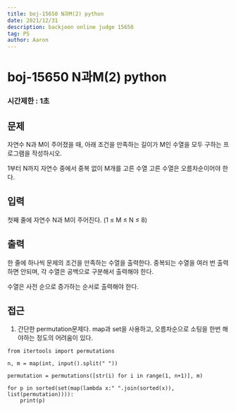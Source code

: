 ```yaml
---
title: boj-15650 N과M(2) python
date: 2021/12/31
description: backjoon online judge 15650
tag: PS
author: Aaron
---
```


# boj-15650 N과M(2) python

### 시간제한 : 1초

## 문제
자연수 N과 M이 주어졌을 때, 아래 조건을 만족하는 길이가 M인 수열을 모두 구하는 프로그램을 작성하시오.

1부터 N까지 자연수 중에서 중복 없이 M개를 고른 수열
고른 수열은 오름차순이어야 한다.

## 입력
첫째 줄에 자연수 N과 M이 주어진다. (1 ≤ M ≤ N ≤ 8)

## 출력
한 줄에 하나씩 문제의 조건을 만족하는 수열을 출력한다. 중복되는 수열을 여러 번 출력하면 안되며, 각 수열은 공백으로 구분해서 출력해야 한다.

수열은 사전 순으로 증가하는 순서로 출력해야 한다.

## 접근
1. 간단한 permutation문제다. map과 set을 사용하고, 오름차순으로 소팅을 한번 해야하는 정도의 어려움이 있다.
```
from itertools import permutations

n, m = map(int, input().split(" "))

permutation = permutations([str(i) for i in range(1, n+1)], m)

for p in sorted(set(map(lambda x:" ".join(sorted(x)), list(permutation)))):
    print(p)
```
